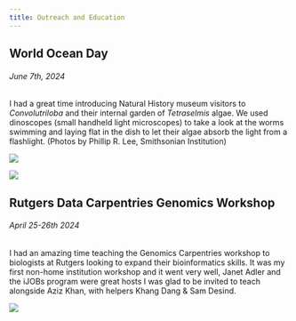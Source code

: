 ```yaml
---
title: Outreach and Education
---
```


## World Ocean Day

###### June 7th, 2024

I had a great time introducing Natural History museum visitors to *Convolutriloba* and their internal garden of *Tetraselmis* algae. We used dinoscopes (small handheld light microscopes) to take a look at the worms swimming and laying flat in the dish to let their algae absorb the light from a flashlight. (Photos by Phillip R. Lee, Smithsonian Institution)

![](NMNH-2024-02118.jpg)

![](NMNH-2024-02119.jpg)


## Rutgers Data Carpentries Genomics Workshop

###### April 25-26th 2024

I had an amazing time teaching the Genomics Carpentries workshop to biologists at Rutgers looking to expand their bioinformatics skills. It was my first non-home institution workshop and it went very well, Janet Adler and the iJOBs program were great hosts I was glad to be invited to teach alongside Aziz Khan, with helpers Khang Dang & Sam Desind.

![](rutgers_workshop_spring24.jpeg)
